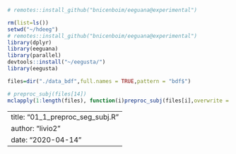 
```r
# remotes::install_github("bnicenboim/eeguana@experimental")

rm(list=ls())
setwd("~/hdeeg")
# remotes::install_github("bnicenboim/eeguana@experimental")
library(dplyr)
library(eeguana)
library(parallel)
devtools::install("~/eegusta/")
library(eegusta)

files=dir("./data_bdf",full.names = TRUE,pattern = "bdf$")

# preproc_subj(files[14])
mclapply(1:length(files), function(i)preproc_subj(files[i],overwrite = TRUE), mc.cores = min(7,length(files)))
```


---
title: "01_1_preproc_seg_subj.R"
author: "livio2"
date: "2020-04-14"
---
